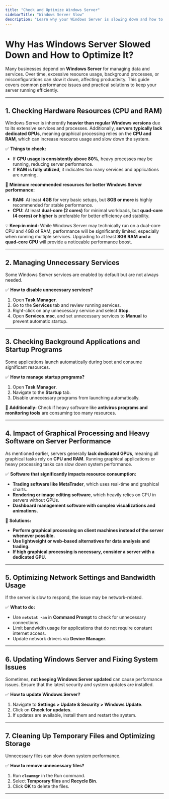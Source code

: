 ```yaml
---
title: "Check and Optimize Windows Server"
sidebarTitle: "Windows Server Slow"
description: "Learn why your Windows Server is slowing down and how to optimize its performance effectively. This guide covers CPU & RAM management, disabling unnecessary services, handling heavy applications like MetaTrader, optimizing network settings, and cleaning up storage to ensure smooth operation. 🚀"
---
```



# Why Has Windows Server Slowed Down and How to Optimize It?

Many businesses depend on **Windows Server** for managing data and services. Over time, excessive resource usage, background processes, or misconfigurations can slow it down, affecting productivity. This guide covers common performance issues and practical solutions to keep your server running efficiently.

---

## 1. Checking Hardware Resources (CPU and RAM)

Windows Server is inherently **heavier than regular Windows versions** due to its extensive services and processes. Additionally, **servers typically lack dedicated GPUs**, meaning graphical processing relies on the **CPU and RAM**, which can increase resource usage and slow down the system.

✅ **Things to check:**

- If **CPU usage is consistently above 80%**, heavy processes may be running, reducing server performance.
- If **RAM is fully utilized**, it indicates too many services and applications are running.

🔹 **Minimum recommended resources for better Windows Server performance:**

- **RAM:** At least **4GB** for very basic setups, but **8GB or more** is highly recommended for stable performance.
- **CPU:** At least **dual-core (2 cores)** for minimal workloads, but **quad-core (4 cores) or higher** is preferable for better efficiency and stability.

💡 **Keep in mind:** While Windows Server may technically run on a dual-core CPU and 4GB of RAM, performance will be significantly limited, especially when running multiple services. Upgrading to at least **8GB RAM and a quad-core CPU** will provide a noticeable performance boost.

<CtaButton label="Upgrade VPS" link="../faq/upgrades-downgrades/upgrading-a-vps-to-a-higher-tier" />

---

## 2. Managing Unnecessary Services

Some Windows Server services are enabled by default but are not always needed.

✅ **How to disable unnecessary services?**

1. Open **Task Manager**.
2. Go to the **Services** tab and review running services.
3. Right-click on any unnecessary service and select **Stop**.
4. Open **Services.msc**, and set unnecessary services to **Manual** to prevent automatic startup.

---

## 3. Checking Background Applications and Startup Programs

Some applications launch automatically during boot and consume significant resources.

✅ **How to manage startup programs?**

1. Open **Task Manager**.
2. Navigate to the **Startup** tab.
3. Disable unnecessary programs from launching automatically.

🔹 **Additionally:** Check if heavy software like **antivirus programs and monitoring tools** are consuming too many resources.

---

## 4. Impact of Graphical Processing and Heavy Software on Server Performance

As mentioned earlier, servers generally **lack dedicated GPUs**, meaning all graphical tasks rely on **CPU and RAM**. Running graphical applications or heavy processing tasks can slow down system performance.

✅ **Software that significantly impacts resource consumption:**

- **Trading software like MetaTrader**, which uses real-time and graphical charts.
- **Rendering or image editing software**, which heavily relies on CPU in servers without GPUs.
- **Dashboard management software with complex visualizations and animations.**

🔹 **Solutions:**

- **Perform graphical processing on client machines instead of the server whenever possible.**
- **Use lightweight or web-based alternatives for data analysis and trading.**
- **If high graphical processing is necessary, consider a server with a dedicated GPU.**

---

## 5. Optimizing Network Settings and Bandwidth Usage

If the server is slow to respond, the issue may be network-related.

✅ **What to do:**

- Use **`netstat -an`** in **Command Prompt** to check for unnecessary connections.
- Limit bandwidth usage for applications that do not require constant internet access.
- Update network drivers via **Device Manager**.

---

## 6. Updating Windows Server and Fixing System Issues

Sometimes, **not keeping Windows Server updated** can cause performance issues. Ensure that the latest security and system updates are installed.

✅ **How to update Windows Server?**

1. Navigate to **Settings > Update & Security > Windows Update**.
2. Click on **Check for updates**.
3. If updates are available, install them and restart the system.

---

## 7. Cleaning Up Temporary Files and Optimizing Storage

Unnecessary files can slow down system performance.

✅ **How to remove unnecessary files?**

1. Run **`cleanmgr`** in the Run command.
2. Select **Temporary files** and **Recycle Bin**.
3. Click **OK** to delete the files.

---

